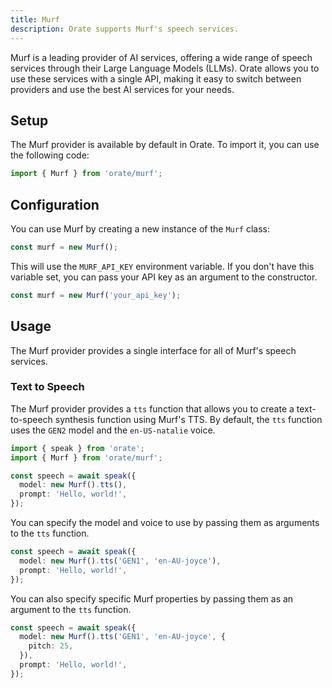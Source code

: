 ```yaml
---
title: Murf
description: Orate supports Murf's speech services.
---
```



Murf is a leading provider of AI services, offering a wide range of speech services through their Large Language Models (LLMs). Orate allows you to use these services with a single API, making it easy to switch between providers and use the best AI services for your needs.

## Setup

The Murf provider is available by default in Orate. To import it, you can use the following code:

```ts
import { Murf } from 'orate/murf';
```

## Configuration

You can use Murf by creating a new instance of the `Murf` class:

```ts
const murf = new Murf();
```

This will use the `MURF_API_KEY` environment variable. If you don't have this variable set, you can pass your API key as an argument to the constructor.

```ts
const murf = new Murf('your_api_key');
```

## Usage

The Murf provider provides a single interface for all of Murf's speech services.

### Text to Speech

The Murf provider provides a `tts` function that allows you to create a text-to-speech synthesis function using Murf's TTS. By default, the `tts` function uses the `GEN2` model and the `en-US-natalie` voice.

```ts
import { speak } from 'orate';
import { Murf } from 'orate/murf';

const speech = await speak({
  model: new Murf().tts(),
  prompt: 'Hello, world!',
});
```

You can specify the model and voice to use by passing them as arguments to the `tts` function.

```ts
const speech = await speak({
  model: new Murf().tts('GEN1', 'en-AU-joyce'),
  prompt: 'Hello, world!',
});
```

You can also specify specific Murf properties by passing them as an argument to the `tts` function.

```ts
const speech = await speak({
  model: new Murf().tts('GEN1', 'en-AU-joyce', {
    pitch: 25,
  }),
  prompt: 'Hello, world!',
});
```
